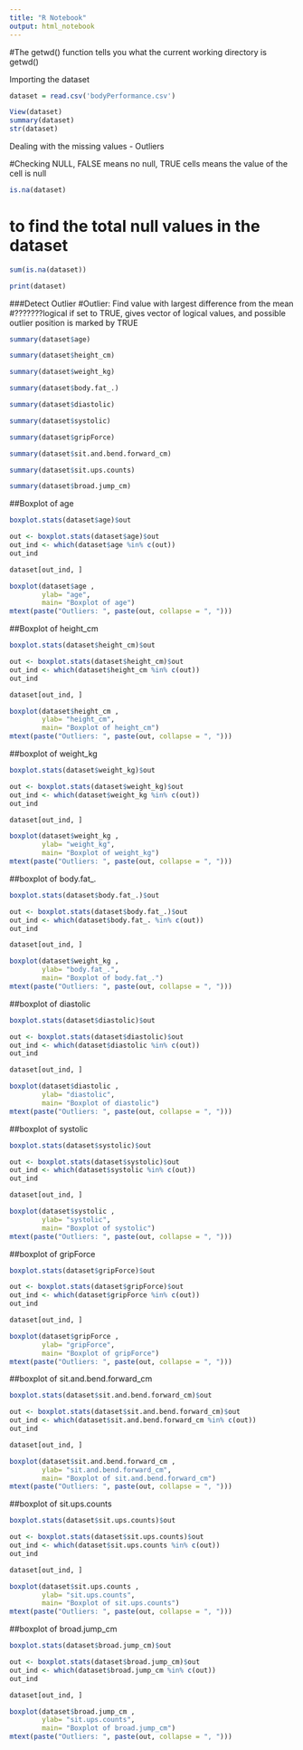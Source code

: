 ---
title: "R Notebook"
output: html_notebook
---

#The getwd() function tells you what the current working directory is getwd()

################## Importing the dataset

```{r}
dataset = read.csv('bodyPerformance.csv')

View(dataset)
summary(dataset)
str(dataset)
```

################# Dealing with the missing values - Outliers

#Checking NULL, FALSE means no null, TRUE cells means the value of the cell is null

```{r}
is.na(dataset)

```

# to find the total null values in the dataset

```{r}
sum(is.na(dataset))
```

```{r}
print(dataset)
```

###Detect Outlier #Outlier: Find value with largest difference from the mean #???????logical if set to TRUE, gives vector of logical values, and possible outlier position is marked by TRUE

```{r}
summary(dataset$age)
```

```{r}
summary(dataset$height_cm)
```

```{r}
summary(dataset$weight_kg)
```

```{r}
summary(dataset$body.fat_.)
```

```{r}
summary(dataset$diastolic)
```

```{r}
summary(dataset$systolic)
```

```{r}
summary(dataset$gripForce)
```

```{r}
summary(dataset$sit.and.bend.forward_cm)
```

```{r}
summary(dataset$sit.ups.counts)
```

```{r}
summary(dataset$broad.jump_cm)
```

##Boxplot of age

```{r}
boxplot.stats(dataset$age)$out

out <- boxplot.stats(dataset$age)$out
out_ind <- which(dataset$age %in% c(out))
out_ind

dataset[out_ind, ]

boxplot(dataset$age ,
        ylab= "age",
        main= "Boxplot of age")
mtext(paste("Outliers: ", paste(out, collapse = ", ")))

```

##Boxplot of height_cm

```{r}
boxplot.stats(dataset$height_cm)$out

out <- boxplot.stats(dataset$height_cm)$out
out_ind <- which(dataset$height_cm %in% c(out))
out_ind

dataset[out_ind, ]

boxplot(dataset$height_cm ,
        ylab= "height_cm",
        main= "Boxplot of height_cm")
mtext(paste("Outliers: ", paste(out, collapse = ", ")))
```

##boxplot of weight_kg

```{r}
boxplot.stats(dataset$weight_kg)$out

out <- boxplot.stats(dataset$weight_kg)$out
out_ind <- which(dataset$weight_kg %in% c(out))
out_ind

dataset[out_ind, ]

boxplot(dataset$weight_kg ,
        ylab= "weight_kg",
        main= "Boxplot of weight_kg")
mtext(paste("Outliers: ", paste(out, collapse = ", ")))
```

##boxplot of body.fat\_.

```{r}
boxplot.stats(dataset$body.fat_.)$out

out <- boxplot.stats(dataset$body.fat_.)$out
out_ind <- which(dataset$body.fat_. %in% c(out))
out_ind

dataset[out_ind, ]

boxplot(dataset$weight_kg ,
        ylab= "body.fat_.",
        main= "Boxplot of body.fat_.")
mtext(paste("Outliers: ", paste(out, collapse = ", ")))
```

##boxplot of diastolic

```{r}
boxplot.stats(dataset$diastolic)$out

out <- boxplot.stats(dataset$diastolic)$out
out_ind <- which(dataset$diastolic %in% c(out))
out_ind

dataset[out_ind, ]

boxplot(dataset$diastolic ,
        ylab= "diastolic",
        main= "Boxplot of diastolic")
mtext(paste("Outliers: ", paste(out, collapse = ", ")))
```

##boxplot of systolic

```{r}
boxplot.stats(dataset$systolic)$out

out <- boxplot.stats(dataset$systolic)$out
out_ind <- which(dataset$systolic %in% c(out))
out_ind

dataset[out_ind, ]

boxplot(dataset$systolic ,
        ylab= "systolic",
        main= "Boxplot of systolic")
mtext(paste("Outliers: ", paste(out, collapse = ", ")))
```

##boxplot of gripForce

```{r}
boxplot.stats(dataset$gripForce)$out

out <- boxplot.stats(dataset$gripForce)$out
out_ind <- which(dataset$gripForce %in% c(out))
out_ind

dataset[out_ind, ]

boxplot(dataset$gripForce ,
        ylab= "gripForce",
        main= "Boxplot of gripForce")
mtext(paste("Outliers: ", paste(out, collapse = ", ")))
```

##boxplot of sit.and.bend.forward_cm

```{r}
boxplot.stats(dataset$sit.and.bend.forward_cm)$out

out <- boxplot.stats(dataset$sit.and.bend.forward_cm)$out
out_ind <- which(dataset$sit.and.bend.forward_cm %in% c(out))
out_ind

dataset[out_ind, ]

boxplot(dataset$sit.and.bend.forward_cm ,
        ylab= "sit.and.bend.forward_cm",
        main= "Boxplot of sit.and.bend.forward_cm")
mtext(paste("Outliers: ", paste(out, collapse = ", ")))
```

##boxplot of sit.ups.counts

```{r}
boxplot.stats(dataset$sit.ups.counts)$out

out <- boxplot.stats(dataset$sit.ups.counts)$out
out_ind <- which(dataset$sit.ups.counts %in% c(out))
out_ind

dataset[out_ind, ]

boxplot(dataset$sit.ups.counts ,
        ylab= "sit.ups.counts",
        main= "Boxplot of sit.ups.counts")
mtext(paste("Outliers: ", paste(out, collapse = ", ")))
```

##boxplot of broad.jump_cm

```{r}
boxplot.stats(dataset$broad.jump_cm)$out

out <- boxplot.stats(dataset$broad.jump_cm)$out
out_ind <- which(dataset$broad.jump_cm %in% c(out))
out_ind

dataset[out_ind, ]

boxplot(dataset$broad.jump_cm ,
        ylab= "sit.ups.counts",
        main= "Boxplot of broad.jump_cm")
mtext(paste("Outliers: ", paste(out, collapse = ", ")))
```
